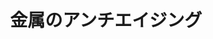 ﻿---
title: "金属のアンチエイジング"
category: "物質理工学院"
vol: "85"
interviewee: "上田 光敏"
url: ""
tags: ["金属","酸化","発電","材料"]
pdf: "85-4-ueda.pdf"
career: ""
preface: "上田研究室では、金属がどのように酸化していくかを解明し、その知見を活かして金属の酸化を遅らせる手法を開発する研究が行われている。ひとことで言うと、金属をアンチエイジングする研究、である。金属の酸化を遅らせることができれば、火力発電の高効率化など、さまざまなメリットがある。そんなアンチエイジングを実現するために、どのように研究が進められているのだろうか。"
---
